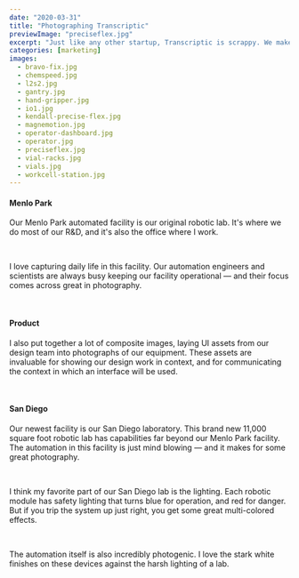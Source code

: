 ```yaml
---
date: "2020-03-31"
title: "Photographing Transcriptic"
previewImage: "preciseflex.jpg"
excerpt: "Just like any other startup, Transcriptic is scrappy. We make do with what we can. That means that I often play the role of Photographer. Over the years I've created a collection of photographs we routinely use for our marketing material. I've pulled out some of my favorites here."
categories: [marketing]
images:
  - bravo-fix.jpg
  - chemspeed.jpg
  - l2s2.jpg
  - gantry.jpg
  - hand-gripper.jpg
  - io1.jpg
  - kendall-precise-flex.jpg
  - magnemotion.jpg
  - operator-dashboard.jpg
  - operator.jpg
  - preciseflex.jpg
  - vial-racks.jpg
  - vials.jpg
  - workcell-station.jpg
---
```


#### Menlo Park
Our Menlo Park automated facility is our original robotic lab. It's where we do most of our R&D, and it's also the office where I work.

<MdxLayout maxWidth>
  <Gallery tabletStack>
    <Image name="bravo-fix" />
    <Image name="operator" />
  </Gallery>
</MdxLayout>

I love capturing daily life in this facility. Our automation engineers and scientists are always busy keeping our facility operational — and their focus comes across great in photography.

<MdxLayout maxWidth>
  <Gallery tabletStack>
    <Image name="gantry" />
    <Image name="hand-gripper" />
    <Image name="kendall-precise-flex" />
  </Gallery>
</MdxLayout>

#### Product
I also put together a lot of composite images, laying UI assets from our design team into photographs of our equipment. These assets are invaluable for showing our design work in context, and for communicating the context in which an interface will be used.

<MdxLayout maxWidth>
  <Gallery tabletStack>
    <Image name="workcell-station" />
    <Image name="operator-dashboard" />
  </Gallery>
</MdxLayout>

#### San Diego
Our newest facility is our San Diego laboratory. This brand new 11,000 square foot robotic lab has capabilities far beyond our Menlo Park facility. The automation in this facility is just mind blowing — and it makes for some great photography.

<MdxLayout maxWidth>
  <Gallery tabletStack>
    <Image name="l2s2" />
    <Image name="io1" />
    <Image name="magnemotion" />
  </Gallery>
</MdxLayout>

I think my favorite part of our San Diego lab is the lighting. Each robotic module has safety lighting that turns blue for operation, and red for danger. But if you trip the system up just right, you get some great multi-colored effects.

<MdxLayout maxWidth>
  <Gallery tabletStack>
    <Image name="preciseflex" />
    <Image name="vials" />
  </Gallery>
</MdxLayout>

The automation itself is also incredibly photogenic. I love the stark white finishes on these devices against the harsh lighting of a lab.

<MdxLayout maxWidth>
  <Gallery tabletStack>
    <Image name="chemspeed" />
    <Image name="vial-racks" />
  </Gallery>
</MdxLayout>

